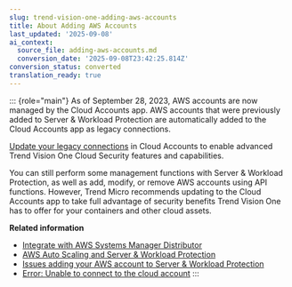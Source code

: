 ```yaml
---
slug: trend-vision-one-adding-aws-accounts
title: About Adding AWS Accounts
last_updated: '2025-09-08'
ai_context:
  source_file: adding-aws-accounts.md
  conversion_date: '2025-09-08T23:42:25.814Z'
conversion_status: converted
translation_ready: true
---
```


::: {role="main"}
As of September 28, 2023, AWS accounts are now managed by the Cloud Accounts app. AWS accounts that were previously added to Server & Workload Protection are automatically added to the Cloud Accounts app as legacy connections.

[Update your legacy connections](updating-legacy-aws-connection.mdx) in Cloud Accounts to enable advanced Trend Vision One Cloud Security features and capabilities.

You can still perform some management functions with Server & Workload Protection, as well as add, modify, or remove AWS accounts using API functions. However, Trend Micro recommends updating to the Cloud Accounts app to take full advantage of security benefits Trend Vision One has to offer for your containers and other cloud assets.

**Related information**

- [Integrate with AWS Systems Manager Distributor](aws-systems-manager-distributor.mdx)
- [AWS Auto Scaling and Server & Workload Protection](aws-auto-scaling.mdx)
- [Issues adding your AWS account to Server & Workload Protection](issues-adding-your-aws-account.mdx)
- [Error: Unable to connect to the cloud account](error-unable-connect-cloud-account.mdx)
:::
